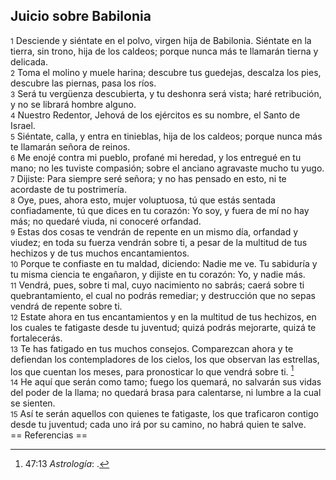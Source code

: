 == Juicio sobre Babilonia ==

{{anchor|1}} <small>1</small> Desciende y siéntate en el polvo, virgen hija de Babilonia. Siéntate en la tierra, sin trono, hija de los caldeos; porque nunca más te llamarán tierna y delicada.<br>
{{anchor|2}} <small>2</small> Toma el molino y muele harina; descubre tus guedejas, descalza los pies, descubre las piernas, pasa los ríos.<br>
{{anchor|3}} <small>3</small> Será tu vergüenza descubierta, y tu deshonra será vista; haré retribución, y no se librará hombre alguno.<br>
{{anchor|4}} <small>4</small> Nuestro Redentor, Jehová de los ejércitos es su nombre, el Santo de Israel.<br>
{{anchor|5}} <small>5</small> Siéntate, calla, y entra en tinieblas, hija de los caldeos; porque nunca más te llamarán señora de reinos.<br>
{{anchor|6}} <small>6</small> Me enojé contra mi pueblo, profané mi heredad, y los entregué en tu mano; no les tuviste compasión; sobre el anciano agravaste mucho tu yugo.<br>
{{anchor|7}} <small>7</small> Dijiste: Para siempre seré señora; y no has pensado en esto, ni te acordaste de tu postrimería.<br>
{{anchor|8}} <small>8</small> Oye, pues, ahora esto, mujer voluptuosa, tú que estás sentada confiadamente, tú que dices en tu corazón: Yo soy, y fuera de mí no hay más; no quedaré viuda, ni conoceré orfandad.<br>
{{anchor|9}} <small>9</small> Estas dos cosas te vendrán de repente en un mismo día, orfandad y viudez; en toda su fuerza vendrán sobre ti, a pesar de la multitud de tus hechizos y de tus muchos encantamientos.<br>
{{anchor|10}} <small>10</small> Porque te confiaste en tu maldad, diciendo: Nadie me ve. Tu sabiduría y tu misma ciencia te engañaron, y dijiste en tu corazón: Yo, y nadie más.<br>
{{anchor|11}} <small>11</small> Vendrá, pues, sobre ti mal, cuyo nacimiento no sabrás; caerá sobre ti quebrantamiento, el cual no podrás remediar; y destrucción que no sepas vendrá de repente sobre ti.<br>
{{anchor|12}} <small>12</small> Estate ahora en tus encantamientos y en la multitud de tus hechizos, en los cuales te fatigaste desde tu juventud; quizá podrás mejorarte, quizá te fortalecerás.<br>
{{anchor|13}} <small>13</small> Te has fatigado en tus muchos consejos. Comparezcan ahora y te defiendan los contempladores de los cielos, los que observan las estrellas, los que cuentan los meses, para pronosticar lo que vendrá sobre ti. <ref>47:13 ''Astrología'': {{lib|LU|90|2|5}}.</ref><br>
{{anchor|14}} <small>14</small> He aquí que serán como tamo; fuego los quemará, no salvarán sus vidas del poder de la llama; no quedará brasa para calentarse, ni lumbre a la cual se sienten.<br>
{{anchor|15}} <small>15</small> Así te serán aquellos con quienes te fatigaste, los que traficaron contigo desde tu juventud; cada uno irá por su camino, no habrá quien te salve.<br>
== Referencias ==

<references />
